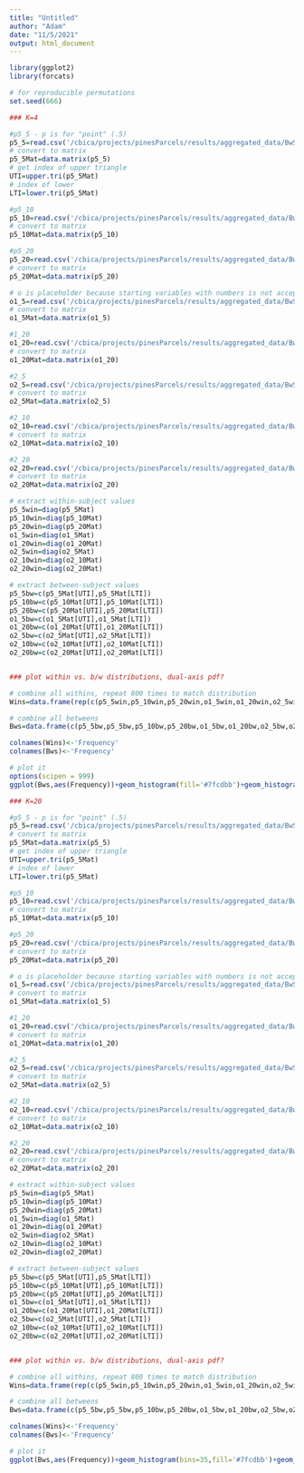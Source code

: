 ```yaml
---
title: "Untitled"
author: "Adam"
date: "11/5/2021"
output: html_document
---
```

```r
library(ggplot2)
library(forcats)
```

```r

# for reproducible permutations
set.seed(666)

### K=4

#p5_5 - p is for "point" (.5)
p5_5=read.csv('/cbica/projects/pinesParcels/results/aggregated_data/BwSubj_p5_5_K4.csv')
# convert to matrix
p5_5Mat=data.matrix(p5_5)
# get index of upper triangle
UTI=upper.tri(p5_5Mat)
# index of lower
LTI=lower.tri(p5_5Mat)

#p5_10
p5_10=read.csv('/cbica/projects/pinesParcels/results/aggregated_data/BwSubj_p5_10_K4.csv')
# convert to matrix
p5_10Mat=data.matrix(p5_10)

#p5_20
p5_20=read.csv('/cbica/projects/pinesParcels/results/aggregated_data/BwSubj_p5_20_K4.csv')
# convert to matrix
p5_20Mat=data.matrix(p5_20)

# o is placeholder because starting variables with numbers is not accepted
o1_5=read.csv('/cbica/projects/pinesParcels/results/aggregated_data/BwSubj_1_5_K4.csv')
# convert to matrix
o1_5Mat=data.matrix(o1_5)

#1_20
o1_20=read.csv('/cbica/projects/pinesParcels/results/aggregated_data/BwSubj_1_20_K4.csv')
# convert to matrix
o1_20Mat=data.matrix(o1_20)

#2_5
o2_5=read.csv('/cbica/projects/pinesParcels/results/aggregated_data/BwSubj_2_5_K4.csv')
# convert to matrix
o2_5Mat=data.matrix(o2_5)

#2_10
o2_10=read.csv('/cbica/projects/pinesParcels/results/aggregated_data/BwSubj_2_10_K4.csv')
# convert to matrix
o2_10Mat=data.matrix(o2_10)

#2_20
o2_20=read.csv('/cbica/projects/pinesParcels/results/aggregated_data/BwSubj_2_20_K4.csv')
# convert to matrix
o2_20Mat=data.matrix(o2_20)
```

```r
# extract within-subject values
p5_5win=diag(p5_5Mat)
p5_10win=diag(p5_10Mat)
p5_20win=diag(p5_20Mat)
o1_5win=diag(o1_5Mat)
o1_20win=diag(o1_20Mat)
o2_5win=diag(o2_5Mat)
o2_10win=diag(o2_10Mat)
o2_20win=diag(o2_20Mat)

# extract between-subject values
p5_5bw=c(p5_5Mat[UTI],p5_5Mat[LTI])
p5_10bw=c(p5_10Mat[UTI],p5_10Mat[LTI])
p5_20bw=c(p5_20Mat[UTI],p5_20Mat[LTI])
o1_5bw=c(o1_5Mat[UTI],o1_5Mat[LTI])
o1_20bw=c(o1_20Mat[UTI],o1_20Mat[LTI])
o2_5bw=c(o2_5Mat[UTI],o2_5Mat[LTI])
o2_10bw=c(o2_10Mat[UTI],o2_10Mat[LTI])
o2_20bw=c(o2_20Mat[UTI],o2_20Mat[LTI])


### plot within vs. b/w distributions, dual-axis pdf?

# combine all withins, repeat 800 times to match distribution
Wins=data.frame(rep(c(p5_5win,p5_10win,p5_20win,o1_5win,o1_20win,o2_5win,o2_10win,o2_20win),400))

# combine all betweens
Bws=data.frame(c(p5_5bw,p5_5bw,p5_10bw,p5_20bw,o1_5bw,o1_20bw,o2_5bw,o2_10bw,o2_20bw))

colnames(Wins)<-'Frequency'
colnames(Bws)<-'Frequency'

# plot it
options(scipen = 999)
ggplot(Bws,aes(Frequency))+geom_histogram(fill='#7fcdbb')+geom_histogram(data=Wins,aes(Frequency),fill='#2c7fb8')+scale_y_continuous(sec.axis=sec_axis(trans=~.*(1/400),name="Within-Subject Comparisons"))+theme_classic(base_size=40)+xlab('ARI')+ylab("Between-Subject Comparisons")+theme(axis.text.y.right = element_text(color="#2c7fb8"),axis.text.y.left = element_text(color="#7fcdbb"))
```

```r
### K=20

#p5_5 - p is for "point" (.5)
p5_5=read.csv('/cbica/projects/pinesParcels/results/aggregated_data/BwSubj_p5_5_K20.csv')
# convert to matrix
p5_5Mat=data.matrix(p5_5)
# get index of upper triangle
UTI=upper.tri(p5_5Mat)
# index of lower
LTI=lower.tri(p5_5Mat)

#p5_10
p5_10=read.csv('/cbica/projects/pinesParcels/results/aggregated_data/BwSubj_p5_10_K20.csv')
# convert to matrix
p5_10Mat=data.matrix(p5_10)

#p5_20
p5_20=read.csv('/cbica/projects/pinesParcels/results/aggregated_data/BwSubj_p5_20_K20.csv')
# convert to matrix
p5_20Mat=data.matrix(p5_20)

# o is placeholder because starting variables with numbers is not accepted
o1_5=read.csv('/cbica/projects/pinesParcels/results/aggregated_data/BwSubj_1_5_K20.csv')
# convert to matrix
o1_5Mat=data.matrix(o1_5)

#1_20
o1_20=read.csv('/cbica/projects/pinesParcels/results/aggregated_data/BwSubj_1_20_K20.csv')
# convert to matrix
o1_20Mat=data.matrix(o1_20)

#2_5
o2_5=read.csv('/cbica/projects/pinesParcels/results/aggregated_data/BwSubj_2_5_K20.csv')
# convert to matrix
o2_5Mat=data.matrix(o2_5)

#2_10
o2_10=read.csv('/cbica/projects/pinesParcels/results/aggregated_data/BwSubj_2_10_K20.csv')
# convert to matrix
o2_10Mat=data.matrix(o2_10)

#2_20
o2_20=read.csv('/cbica/projects/pinesParcels/results/aggregated_data/BwSubj_2_20_K20.csv')
# convert to matrix
o2_20Mat=data.matrix(o2_20)
```

```r
# extract within-subject values
p5_5win=diag(p5_5Mat)
p5_10win=diag(p5_10Mat)
p5_20win=diag(p5_20Mat)
o1_5win=diag(o1_5Mat)
o1_20win=diag(o1_20Mat)
o2_5win=diag(o2_5Mat)
o2_10win=diag(o2_10Mat)
o2_20win=diag(o2_20Mat)

# extract between-subject values
p5_5bw=c(p5_5Mat[UTI],p5_5Mat[LTI])
p5_10bw=c(p5_10Mat[UTI],p5_10Mat[LTI])
p5_20bw=c(p5_20Mat[UTI],p5_20Mat[LTI])
o1_5bw=c(o1_5Mat[UTI],o1_5Mat[LTI])
o1_20bw=c(o1_20Mat[UTI],o1_20Mat[LTI])
o2_5bw=c(o2_5Mat[UTI],o2_5Mat[LTI])
o2_10bw=c(o2_10Mat[UTI],o2_10Mat[LTI])
o2_20bw=c(o2_20Mat[UTI],o2_20Mat[LTI])


### plot within vs. b/w distributions, dual-axis pdf?

# combine all withins, repeat 800 times to match distribution
Wins=data.frame(rep(c(p5_5win,p5_10win,p5_20win,o1_5win,o1_20win,o2_5win,o2_10win,o2_20win),400))

# combine all betweens
Bws=data.frame(c(p5_5bw,p5_5bw,p5_10bw,p5_20bw,o1_5bw,o1_20bw,o2_5bw,o2_10bw,o2_20bw))

colnames(Wins)<-'Frequency'
colnames(Bws)<-'Frequency'

# plot it
ggplot(Bws,aes(Frequency))+geom_histogram(bins=35,fill='#7fcdbb')+geom_histogram(data=Wins,aes(Frequency),bins=35,fill='#2c7fb8')+scale_y_continuous(sec.axis=sec_axis(trans=~.*(1/400),name="Within-Subject Comparisons"))+theme_classic(base_size=40)+xlab('ARI')+ylab("Between-Subject Comparisons")+theme(axis.text.y.right = element_text(color="#2c7fb8"),axis.text.y.left = element_text(color="#7fcdbb"))
```


